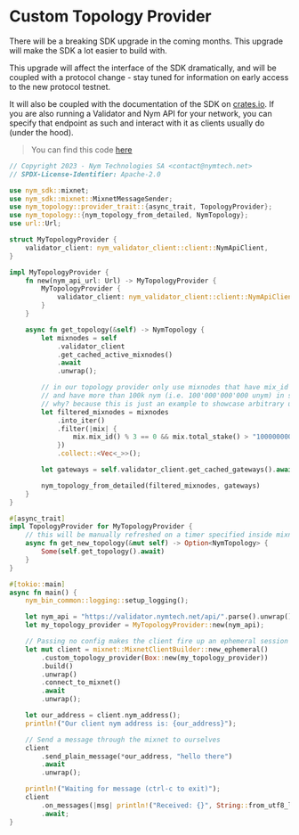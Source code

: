 # Custom Topology Provider

<Callout type="warning">
  There will be a breaking SDK upgrade in the coming months. This upgrade will make the SDK a lot easier to build with.

This upgrade will affect the interface of the SDK dramatically, and will be coupled with a protocol change - stay tuned for information on early access to the new protocol testnet.

It will also be coupled with the documentation of the SDK on [crates.io](https://crates.io/).
</Callout>
If you are also running a Validator and Nym API for your network, you can specify that endpoint as such and interact with it as clients usually do (under the hood).

> You can find this code [here](https://github.com/nymtech/nym/blob/master/sdk/rust/nym-sdk/examples/custom_topology_provider.rs)

```rust
// Copyright 2023 - Nym Technologies SA <contact@nymtech.net>
// SPDX-License-Identifier: Apache-2.0

use nym_sdk::mixnet;
use nym_sdk::mixnet::MixnetMessageSender;
use nym_topology::provider_trait::{async_trait, TopologyProvider};
use nym_topology::{nym_topology_from_detailed, NymTopology};
use url::Url;

struct MyTopologyProvider {
    validator_client: nym_validator_client::client::NymApiClient,
}

impl MyTopologyProvider {
    fn new(nym_api_url: Url) -> MyTopologyProvider {
        MyTopologyProvider {
            validator_client: nym_validator_client::client::NymApiClient::new(nym_api_url),
        }
    }

    async fn get_topology(&self) -> NymTopology {
        let mixnodes = self
            .validator_client
            .get_cached_active_mixnodes()
            .await
            .unwrap();

        // in our topology provider only use mixnodes that have mix_id divisible by 3
        // and have more than 100k nym (i.e. 100'000'000'000 unym) in stake
        // why? because this is just an example to showcase arbitrary uses and capabilities of this trait
        let filtered_mixnodes = mixnodes
            .into_iter()
            .filter(|mix| {
                mix.mix_id() % 3 == 0 && mix.total_stake() > "100000000000".parse().unwrap()
            })
            .collect::<Vec<_>>();

        let gateways = self.validator_client.get_cached_gateways().await.unwrap();

        nym_topology_from_detailed(filtered_mixnodes, gateways)
    }
}

#[async_trait]
impl TopologyProvider for MyTopologyProvider {
    // this will be manually refreshed on a timer specified inside mixnet client config
    async fn get_new_topology(&mut self) -> Option<NymTopology> {
        Some(self.get_topology().await)
    }
}

#[tokio::main]
async fn main() {
    nym_bin_common::logging::setup_logging();

    let nym_api = "https://validator.nymtech.net/api/".parse().unwrap();
    let my_topology_provider = MyTopologyProvider::new(nym_api);

    // Passing no config makes the client fire up an ephemeral session and figure things out on its own
    let mut client = mixnet::MixnetClientBuilder::new_ephemeral()
        .custom_topology_provider(Box::new(my_topology_provider))
        .build()
        .unwrap()
        .connect_to_mixnet()
        .await
        .unwrap();

    let our_address = client.nym_address();
    println!("Our client nym address is: {our_address}");

    // Send a message through the mixnet to ourselves
    client
        .send_plain_message(*our_address, "hello there")
        .await
        .unwrap();

    println!("Waiting for message (ctrl-c to exit)");
    client
        .on_messages(|msg| println!("Received: {}", String::from_utf8_lossy(&msg.message)))
        .await;
}
```
